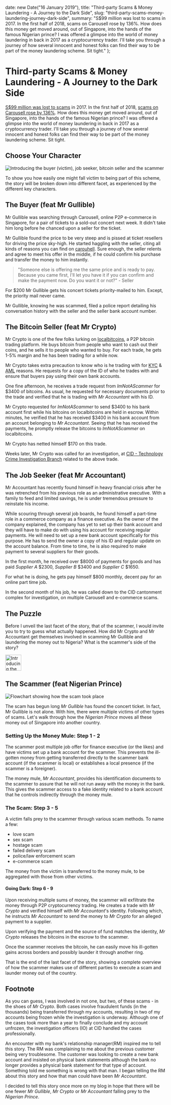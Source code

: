 

  date: new Date("16 January 2019"),
  title: "Third-party Scams & Money Laundering - A Journey to the Dark Side",
  slug: "third-party-scams-money-laundering-journey-dark-side",
  summary: "S$99 million was lost to scams in 2017. In the first half of 2018, scams on Carousell rose by 136%. How does this money get moved around, out of Singapore, into the hands of the famous Nigerian prince? I was offered a glimpse into the world of money laundering in back in 2017 as a cryptocurrency trader. I'll take you through a journey of how several innocent and honest folks can find their way to be part of the money laundering scheme. Sit tight."
};

Third-party Scams & Money Laundering - A Journey to the Dark Side
===

[S$99 million was lost to scams](https://www.channelnewsasia.com/news/singapore/s-99-million-lost-to-scams-in-2017-police-9945700) in 2017. In the first half of 2018, [scams on Carousell rose by 136%](https://www.channelnewsasia.com/news/singapore/singapore-police-crime-rate-increase-june-2018-10642916). How does this money get moved around, out of Singapore, into the hands of the famous Nigerian prince? I was offered a glimpse into the world of money laundering in back in 2017 as a cryptocurrency trader. I'll take you through a journey of how several innocent and honest folks can find their way to be part of the money laundering scheme. Sit tight.

## Choose Your Character

<Image
  src="/blog/2019/1/third-party-scam.png"
  alt="Introducing the buyer (victim), job seeker, bitcoin seller and the scammer"
/>

To show you how easily one might fall victim to being part of this scheme, the story will be broken down into different facet, as experienced by the different key characters. 

## The Buyer (feat Mr Gullible)

Mr Gullible was searching through Carousell, online P2P e-commerce in Singapore, for a pair of tickets to a sold-out concert next week. It didn't take him long before he chanced upon a seller for the ticket. 

Mr Gullible found the price to be very steep and is pissed at ticket resellers for driving the price sky-high. He started haggling with the seller, citing all kinds of reasons you can find on [carouhell](http://carouhell.tumblr.com/). Sure enough, the seller relents and agree to meet his offer in the middle, if he could confirm his purchase and transfer the money to him instantly. 

> "Someone else is offering me the same price and is ready to pay. Because you came first, I'll let you have it if you can confirm and make the payment now. Do you want it or not?" - Seller 

For $200 Mr Gullible gets his concert tickets priority-mailed to him. Except, the priority mail never came. 

Mr Gullible, knowing he was scammed, filed a police report detailing his conversation history with the seller and the seller bank account number.

## The Bitcoin Seller (feat Mr Crypto)

Mr Crypto is one of the few folks lurking on [localbitcoins](https://localbitcoins.com/), a P2P bitcoin trading platform. He buys bitcoin from people who want to cash out their coins, and he sells it to people who wanted to buy. For each trade, he gets 1-5% margin and he has been trading for a while now. 

Mr Crypto takes extra precaution to know who is he trading with for [KYC](https://en.wikipedia.org/wiki/Know_your_customer) & [AML](http://www.mas.gov.sg/Regulations-and-Financial-Stability/Anti-Money-Laundering-Countering-The-Financing-Of-Terrorism-And-Targeted-Financial-Sanctions/Anti-Money-Laundering-and-Countering-the-Financing-of-Terrorism.aspx) reasons. He requests for a copy of the ID of who he trades with and ensure that buyers pay using their own bank accounts. 

One fine afternoon, he receives a trade request from *ImNotAScammer* for $3400 of bitcoins. As usual, he requested for necessary documents prior to the trade and verified that he is trading with *Mr Accountant* with his ID.

Mr Crypto requested for *ImNotAScammer* to send $3400 to his bank account first while his bitcoins on localbitcoins are held in escrow. Within minutes, he verified that he has received $3400 in his bank account from an account belonging to *Mr Accountant*. Seeing that he has received the payments, he promptly release the bitcoins to *ImNotAScammer* on localbitcoins. 

Mr Crypto has netted himself $170 on this trade.

Weeks later, Mr Crypto was called for an investigation, at [CID - Technology Crime Investigation Branch](https://www.police.gov.sg/about-us/organisational-structure/specialist-staff-departments/criminal-investigation-department#content) related to the above trade.

## The Job Seeker (feat Mr Accountant)

Mr Accountant has recently found himself in heavy financial crisis after he was retrenched from his previous role as an administrative executive. With a family to feed and limited savings, he is under tremendous pressure to reinstate his income. 

While scouring through several job boards, he found himself a part-time role in a commerce company as a finance executive. As the owner of the company explained, the company has yet to set up their bank account and they will have to make do with using his account for receiving regular payments. He will need to set up a new bank account specifically for this purpose. He has to send the owner a copy of his ID and regular update on the account balance. From time to time, he is also required to make payment to several suppliers for their goods. 

In the first month, he received over $8000 of payments for goods and has paid *Supplier A* $2300, *Supplier B* $3400 and *Supplier C* $1650.   

For what he is doing, he gets pay himself $800 monthly, decent pay for an online part time job. 

In the second month of his job, he was called down to the CID cantonment complex for investigation, on multiple Carousell and e-commerce scams. 

## The Puzzle

Before I unveil the last facet of the story, that of the scammer, I would invite you to try to guess what actually happened. How did Mr Crypto and Mr Accountant get themselves involved in scamming Mr Gullible and laundering the money out to Nigeria? What is the scammer's side of the story?

<Image
  src="https://i.pinimg.com/736x/44/5d/c1/445dc15d55efa0b55b9f8f4f8675205c--fun-group-technology-humor.jpg"
  alt="Introducing the buyer (victim), job seeker, bitcoin seller and the scammer"
  width="50"
  cite="mr_syr"
  citeSrc="https://www.instagram.com/p/_vUBXMR2jH/"
/>

## The Scammer (feat Nigerian Prince)

<Image
  src="/blog/2019/1/third-party-scam-flow.png"
  alt="Flowchart showing how the scam took place"
/>

The scam has begun long *Mr Gullible* has found the concert ticket. In fact, Mr Gullible is not alone. With him, there were multiple victims of other types of scams. Let's walk through how the *Nigerian Prince* moves all these money out of Singapore into another country. 

### Setting Up the Money Mule: Step 1 - 2

The scammer post multiple job offer for finance executive (or the likes) and have victims set up a bank account for the scammer. This prevents the ill-gotten money from getting transferred directly to the scammer bank account (if the scammer is local) or establishes a local presence (if the scammer is a foreigner). 

The money mule, *Mr Accountant*, provides his identification documents to the scammer to assure that he will not run away with the money in the bank. This gives the scammer access to a fake identity related to a bank account that he controls indirectly through the money mule.

### The Scam: Step 3 - 5

A victim falls prey to the scammer through various scam methods. To name a few:

- love scam
- sex scam
- hostage scam
- failed delivery scam
- police/law enforcement scam
- e-commerce scam

The money from the victim is transferred to the money mule, to be aggregated with those from other victims.

#### Going Dark: Step 6 - 9

Upon receiving multiple sums of money, the scammer will exfiltrate the money through P2P cryptocurrency trading. He creates a trade with *Mr Crypto* and verified himself with *Mr Accountant*'s identity. Following which, he instructs *Mr Accountant* to send the money to *Mr Crypto* for an alleged payment to a supplier.

Upon verifying the payment and the source of fund matches the identity, *Mr Crypto* releases the bitcoins in the escrow to the scammer. 

Once the scammer receives the bitcoin, he can easily move his ill-gotten gains across borders and possibly launder it through another ring.

That is the end of the last facet of the story, showing a complete overview of how the scammer makes use of different parties to execute a scam and launder money out of the country.

## Footnote

As you can guess, I was involved in not one, but two, of these scams - in the shoes of *Mr Crypto*. Both cases involve fraudulent funds (in the thousands) being transferred through my accounts, resulting in two of my accounts being frozen while the investigation is underway. Although one of the cases took more than a year to finally conclude and my account unfrozen, the investigation officers (IO) at CID handled the cases professionally.

An encounter with my bank's relationship manager(RM) inspired me to tell this story. The RM was complaining to me about the previous customer being very troublesome. The customer was looking to create a new bank account and insisted on physical bank statements although the bank no longer provides a physical bank statement for that type of account. Something told me something is wrong with that man. I began telling the RM about this story and how that man could have been *Mr Accountant*. 

I decided to tell this story once more on my blog in hope that there will be one fewer *Mr Gullible*, *Mr Crypto* or *Mr Accountant* falling prey to the *Nigerian Prince*.
